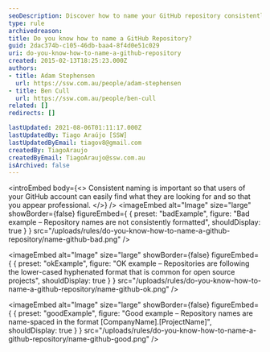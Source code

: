 ```yaml
---
seoDescription: Discover how to name your GitHub repository consistently for easier discovery and a professional touch
type: rule
archivedreason:
title: Do you know how to name a GitHub Repository?
guid: 2dac374b-c105-46db-baa4-8f4d0e51c029
uri: do-you-know-how-to-name-a-github-repository
created: 2015-02-13T18:25:23.000Z
authors:
- title: Adam Stephensen
  url: https://ssw.com.au/people/adam-stephensen
- title: Ben Cull
  url: https://ssw.com.au/people/ben-cull
related: []
redirects: []

lastUpdated: 2021-08-06T01:11:17.000Z
lastUpdatedBy: Tiago Araújo [SSW]
lastUpdatedByEmail: tiagov8@gmail.com
createdBy: TiagoAraujo
createdByEmail: TiagoAraujo@ssw.com.au
isArchived: false
---
```


<introEmbed
  body={<>
Consistent naming is important so that users of your GitHub account can easily find what they are looking for and so that you appear professional.
  </>}
/>
<imageEmbed
  alt="Image"
  size="large"
  showBorder={false}
  figureEmbed={ {
    preset: "badExample",
    figure: "Bad example – Repository names are not consistently formatted",
    shouldDisplay: true
  } }
  src="/uploads/rules/do-you-know-how-to-name-a-github-repository/name-github-bad.png"
/>

<imageEmbed
  alt="Image"
  size="large"
  showBorder={false}
  figureEmbed={ {
    preset: "okExample",
    figure: "OK example – Repositories are following the lower-cased hyphenated format that is common for open source projects",
    shouldDisplay: true
  } }
  src="/uploads/rules/do-you-know-how-to-name-a-github-repository/name-github-ok.png"
/>

<imageEmbed
  alt="Image"
  size="large"
  showBorder={false}
  figureEmbed={ {
    preset: "goodExample",
    figure: "Good example – Repository names are name-spaced in the format [CompanyName].[ProjectName]",
    shouldDisplay: true
  } }
  src="/uploads/rules/do-you-know-how-to-name-a-github-repository/name-github-good.png"
/>
